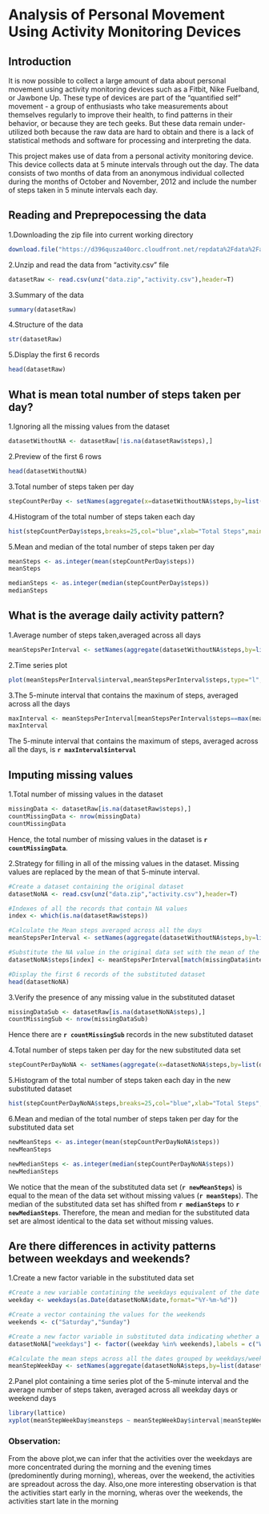 Analysis of Personal Movement Using Activity Monitoring Devices 
========================================================

## Introduction
It is now possible to collect a large amount of data about personal movement using activity monitoring devices such as a Fitbit, Nike Fuelband, or Jawbone Up. These type of devices are part of the "quantified self" movement - a group of enthusiasts who take measurements about themselves regularly to improve their health, to find patterns in their behavior, or because they are tech geeks. But these data remain under-utilized both because the raw data are hard to obtain and there is a lack of statistical methods and software for processing and interpreting the data.

This project makes use of data from a personal activity monitoring device. This device collects data at 5 minute intervals through out the day. The data consists of two months of data from an anonymous individual collected during the months of October and November, 2012 and include the number of steps taken in 5 minute intervals each day.

## Reading and Preprepocessing the data
1.Downloading the zip file into current working directory
```{r}
download.file("https://d396qusza40orc.cloudfront.net/repdata%2Fdata%2Factivity.zip","data.zip")
```

2.Unzip and read the data from "activity.csv" file
```{r}
datasetRaw <- read.csv(unz("data.zip","activity.csv"),header=T)
```

3.Summary of the data
```{r}
summary(datasetRaw)
```

4.Structure of the data
```{r}
str(datasetRaw)
```

5.Display the first 6 records
```{r}
head(datasetRaw)
```

## What is mean total number of steps taken per day?
1.Ignoring all the missing values from the dataset 
```{r}
datasetWithoutNA <- datasetRaw[!is.na(datasetRaw$steps),]
```

2.Preview of the first 6 rows
```{r}
head(datasetWithoutNA)
```

3.Total number of steps taken per day
```{r}
stepCountPerDay <- setNames(aggregate(x=datasetWithoutNA$steps,by=list(datasetWithoutNA$date),FUN=sum,na.rm=T),c("date","steps"))
```

4.Histogram of the total number of steps taken each day
```{r fig.height=6,fig.width=8}
hist(stepCountPerDay$steps,breaks=25,col="blue",xlab="Total Steps",main="HISTOGRAM OF TOTAL NUMBER OF STEPS TAKEN EACH DAY")
```

5.Mean and median of the total number of steps taken per day
```{r}
meanSteps <- as.integer(mean(stepCountPerDay$steps))
meanSteps
```
```{r}
medianSteps <- as.integer(median(stepCountPerDay$steps))
medianSteps
```

## What is the average daily activity pattern?
1.Average number of steps taken,averaged across all days
```{r}
meanStepsPerInterval <- setNames(aggregate(datasetWithoutNA$steps,by=list(datasetWithoutNA$interval),FUN=mean,na.rm=T),c("interval","steps"))
```

2.Time series plot
```{r fig.length=6,fig.width=8 }
plot(meanStepsPerInterval$interval,meanStepsPerInterval$steps,type="l",col="red",lwd=1.5,xlab="Interval",ylab="Average Number Of Steps",main="Average Daily Activity Pattern")
```

3.The 5-minute interval that contains the maxinum of steps, averaged across all the days
```{r}
maxInterval <- meanStepsPerInterval[meanStepsPerInterval$steps==max(meanStepsPerInterval$steps),]
maxInterval
```
The 5-minute interval that contains the maximum of steps, averaged across all the days, is **`r maxInterval$interval`**

## Imputing missing values
1.Total number of missing values in the dataset
```{r}
missingData <- datasetRaw[is.na(datasetRaw$steps),]
countMissingData <- nrow(missingData)
countMissingData
```
Hence, the total number of missing values in the dataset is **`r countMissingData`**.

2.Strategy for filling in all of the missing values in the dataset. Missing values are replaced by the mean of that 5-minute interval.
```{r}
#Create a dataset containing the original dataset
datasetNoNA <- read.csv(unz("data.zip","activity.csv"),header=T)

#Indexes of all the records that contain NA values
index <- which(is.na(datasetRaw$steps))

#Calculate the Mean steps averaged across all the days
meanStepsPerInterval <- setNames(aggregate(datasetWithoutNA$steps,by=list(datasetWithoutNA$interval),FUN=mean,na.rm=T),c("interval","steps"))

#Substitute the NA value in the original data set with the mean of the 5-minute interval
datasetNoNA$steps[index] <- meanStepsPerInterval[match(missingData$interval,meanStepsPerInterval$interval),2]

#Display the first 6 records of the substituted dataset
head(datasetNoNA)
```

3.Verify the presence of any missing value in the substituted dataset
```{r}
missingDataSub <- datasetRaw[is.na(datasetNoNA$steps),]
countMissingSub <- nrow(missingDataSub)
```
Hence there are **`r countMissingSub`** records in the new substituted dataset

4.Total number of steps taken per day for the new substituted data set
```{r}
stepCountPerDayNoNA <- setNames(aggregate(x=datasetNoNA$steps,by=list(datasetNoNA$date),FUN=sum,na.rm=T),c("date","steps"))
```

5.Histogram of the total number of steps taken each day in the new substituted dataset
```{r fig.length=6,fig.width=8}
hist(stepCountPerDayNoNA$steps,breaks=25,col="blue",xlab="Total Steps",main="HISTOGRAM OF TOTAL NUMBER OF STEPS TAKEN EACH DAY")
```

6.Mean and median of the total number of steps taken per day for the substituted data set
```{r}
newMeanSteps <- as.integer(mean(stepCountPerDayNoNA$steps))
newMeanSteps
```
```{r}
newMedianSteps <- as.integer(median(stepCountPerDayNoNA$steps))
newMedianSteps
```
We notice that the mean of the substituted data set (**`r newMeanSteps`**) is equal to the mean of the data set without missing values (**`r meanSteps`**). The median of the substituted data set has shifted from **`r medianSteps`** to **`r newMedianSteps`**. Therefore, the mean and median for the substituted data set are almost identical to the data set without missing values.

## Are there differences in activity patterns between weekdays and weekends?
1.Create a new factor variable in the substituted data set
```{r}
#Create a new variable contatining the weekdays equivalent of the date variable in the substituted data set 
weekday <- weekdays(as.Date(datasetNoNA$date,format="%Y-%m-%d"))

#Create a vector containing the values for the weekends
weekends <- c("Saturday","Sunday")

#Create a new factor variable in substituted data indicating whether a date is weekday/weekend
datasetNoNA["weekdays"] <- factor((weekday %in% weekends),labels = c("Weekday","Weekend"))

#Calculate the mean steps across all the dates grouped by weekdays/weekends
meanStepWeekDay <- setNames(aggregate(datasetNoNA$steps,by=list(datasetNoNA$interval,datasetNoNA$weekdays),FUN=mean),c("interval","weekday","meansteps"))
```
2.Panel plot containing a time series plot of the 5-minute interval and the average number of steps taken, averaged across all weekday days or weekend days
```{r fig.length=6,fig.width=8} 
library(lattice)
xyplot(meanStepWeekDay$meansteps ~ meanStepWeekDay$interval|meanStepWeekDay$weekday,type="l",layout=c(1,2),xlab="Interval",ylab="Number of steps",col="red")
```
### Observation:
From the above plot,we can infer that the activities over the weekdays are more concentrated during the morning and the evening times (predominently during morning), whereas, over the weekend, the activities are spreadout across the day. Also,one more interesting observation is that the activities start early in the morning, wheras over the weekends, the activities start late in the morning